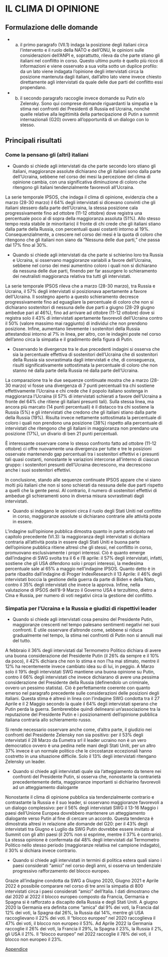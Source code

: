 # IL CLIMA DI OPINIONE

## Formulazione delle domande

* a) il primo paragrafo (VII.1) indaga la posizione degli italiani circa l’intervento e il ruolo della NATO e dell’ONU, le opinioni sulle considerazioni dell’ANPI e, soprattutto, rileva da che parte stiano gli italiani nel conflitto in corso. Questo ultimo punto è quello più ricco di informazioni e viene osservato a sua volta sotto un duplice profilo: da un lato viene indagata l’opinione degli intervistati circa la posizione mantenuta dagli italiani, dall’altro lato viene invece chiesto direttamente agli intervistati da quale delle due parti del conflitto essi propendano. 

* b) il secondo paragrafo raccoglie invece domande su Putin e/o Zelensky. Sono qui comprese domande riguardanti la simpatia e la stima nei confronti dei Presidenti di Russia ed Ucraina, nonché quelle relative alla legittimità della partecipazione di Putin a summit internazionali (G20) ovvero all’opportunità di un dialogo con lo stesso.

## Principali risultati 

### Come la pensano gli (altri) italiani

*	Quando si chiede agli intervistati da che parte secondo loro stiano gli italiani, maggioranze assolute dichiarano che gli italiani sono dalla parte dell’Ucraina, sebbene nel corso dei mesi la percezione del clima di opinione cambia, con una significativa diminuzione di coloro che ritengono gli italiani tendenzialmente favorevoli all’Ucraina.

La serie temporale IPSOS, che indaga il clima di opinione, evidenzia che a marzo (28-30 marzo) il 64% degli intervistati si dicevano convinti che gli italiani stessero dalla parte dell’Ucraina, la stessa posizione cala progressivamente fino ad ottobre (11-12 ottobre) dove registra una percentuale poco al di sopra della maggioranza assoluta (51%). Allo stesso tempo resta stabile (e minoritario) il fronte di chi crede che gli italiani stiano dalla parte della Russia, con percentuali quasi costanti intorno al 19%. Consequenzialmente, a crescere nel corso dei mesi è la quota di coloro che ritengono che gli italiani non siano da “Nessuna delle due parti,” che passa dal 17% fino al 30%. 

* Quando si chiede agli intervistati da che parte si schierino loro tra Russia e Ucraina, si osservano maggioranze variabili a favore dell’Ucraina, sebbene nel corso dei mesi aumentino coloro i quali non si dichiarano da nessuna delle due parti, finendo per far assurgere lo schieramento dei neutralisti maggioranza relativa tra tutti gli intervistati.

La serie temporale IPSOS rileva che a marzo (28-30 marzo), tra Russia e Ucraina, il 57% degli intervistati si posizionava apertamente a favore dell’Ucraina. Il sostegno aperto a questo schieramento decresce progressivamente fino ad eguagliare la percentuale di coloro che non si dichiarano sostenitori di nessuna delle due parti a giugno (28-29 giugno ambedue pari al 46%), fino ad arrivare ad ottobre (11-12 ottobre) dove si registra solo il 43% di intervistati apertamente favorevoli dell’Ucraina contro il 50% (valore massimo mai raggiunto) di individui che non prendono posizione. Infine, aumentano lievemente i sostenitori della Russia attestandosi intorno al 7% in linea, per altro, con le indagini poste nel corso dell’anno circa la simpatia e il gradimento della figura di Putin.

* Osservando le divergenze tra le due precedenti indagini si osserva che sia la percentuale effettiva di sostenitori dell’Ucraina che di sostenitori della Russia sia sovrastimata dagli intervistati e che, di conseguenza, risulti significativamente sottostimata la percentuale di coloro che non stanno né dalla parte della Russia né dalla parte dell’Ucraina.

La comparazione tra le due sequenze continuate mostra che a marzo (28-30 marzo) vi fosse una divergenza di 7 punti percentuali tra chi sostiene effettivamente l’Ucraina e chi crede che il popolo italiano sostenga in maggioranza l’Ucraina (il 57% di intervistati schierati a favore dell’Ucraina a fronte del 64% che ritiene gli italiani presunti tali). Sulla stessa linea, ma ancora più marcato (14 punti percentuali) è il distacco tra chi sostiene la Russia (5%) e gli intervistati che credono che gli italiani stiano dalla parte della Russia (19%). Risulta invece nettamente sottostimata la percentuale di coloro i quali non prendono una posizione (38%) rispetto alla percentuale di intervistati che ritengono che gli italiani in maggioranza non prendano una posizione (17%), un divario di ben 21 punti percentuali.

È interessante osservare come lo stesso confronto fatto ad ottobre (11-12 ottobre) ci offre nuovamente una divergenza per tutte e tre le posizioni osservate mantenendo gap percentuali tra i sostenitori effettivi e i presunti tali quasi costanti, nonostante le variazioni intercorse all’interno di ciascun gruppo: i sostenitori presunti dell’Ucraina decrescono, ma decrescono anche i suoi sostenitori effettivi.

In conclusione, stando alle sequenze continuate IPSOS appare che vi siano molti più italiani che non si sono schierati da nessuna delle due parti rispetto a quelli che la gente pensi. Al contrario, il numero di sostenitori effettivi di ambedue gli schieramenti sono in diversa misura sovrastimati dagli intervistati. 

* Quando si indagano le opinioni circa il ruolo degli Stati Uniti nel conflitto in corso, maggioranze assolute si dichiarano contrarie alle attività poste in essere.

L’indagine sull’opinione pubblica dimostra quanto in parte anticipato nel capitolo precedente (VI.3): la maggioranza degli intervistati si dichiara contraria all’attività posta in essere dagli Stati Uniti e buona parte dell’opinione pubblica ritiene altresì che gli stessi, nel conflitto in corso, promuovano esclusivamente i propri interessi. Ciò è quanto emerge dall’indagine di SWG svolta tra il 6 e l’8 aprile: il 57% degli intervistati, infatti, sostiene che gli USA difendono solo i propri interessi, la medesima percentuale sale al 65% a maggio nell’indagine IPSOS. Quanto detto è in parte ribadito dall’indagine di Proger IndexResearch il 13 Aprile: il 46% degli intervistati boccia la gestione della guerra da parte di Biden e della Nato, contro il 35% degli intervistati che invece la approva.
Infine, nella valutazione di IPSOS dell’8-9 Marzo il Governo USA è terzultimo, dietro a Cina e Russia, per numero di voti negativi circa la gestione del conflitto.

### Simpatia per l’Ucraina e la Russia e giudizi di rispettivi leader

* Quando si chiede agli intervistati cosa pensino del Presidente Putin, maggioranze crescenti nel tempo palesano sentimenti negativi nei suoi confronti. È utile osservare d’altronde come, sebbene si riduca gradualmente nel tempo, la stima nei confronti di Putin non si annulli mai del tutto.

A febbraio il 36% degli intervistati dal Termometro Politico dichiara di avere una buona considerazione del Presidente Putin (il 26% da sempre e il 10% da poco), il 42% dichiara che non lo stima e non l’ha mai stimato, mentre il 12% ha recentemente invece cambiato idea su di lui, in peggio.
A Marzo solo il 19% degli intervistati SWG mantiene una buona opinione su Putin, contro il 66% degli intervistati che invece dichiarano di avere una pessima considerazione del Presidente della Russia (definendolo un criminale, ovvero un pessimo statista). Ciò è perfettamente coerente con quanto emerso nel paragrafo precedente sulle considerazioni delle posizioni degli italiani.
Questa stima è altresì in linea con l’indagine SWG condotta tra il 27 Aprile e il 2 Maggio secondo la quale il 64% degli intervistati sperano che Putin perda la guerra. 
Sembrerebbe quindi delinearsi un’associazione tra la reputazione del Presidente Putin e i posizionamenti dell’opinione pubblica italiana contraria allo schieramento russo. 

Si rende necessario osservare anche come, d’altra parte, il giudizio nei confronti del Presidente Zelensky non sia positivo: per il 53% degli intervistati il 28 Marzo da Eumetra srl il leader ucraino non è un vero democratico ovvero è una pedina nelle mani degli Stati Uniti, per un altro 37% invece è un normale politico che le circostanze eccezionali hanno costretto in una situazione difficile. Solo il 13% degli intervistati ritengano Zelensky un leader. 

* Quando si chiede agli intervistati quale sia l’atteggiamento da tenere nei confronti del Presidente Putin, si osserva che, nonostante la contrarietà precedentemente detta, maggioranze importanti si dichiarino favorevoli ad un atteggiamento dialogante

Nonostante il clima di opinione pubblica sia tendenzialmente contrario e contrastante la Russia e il suo leader, si osservano maggioranze favorevoli a un dialogo complessivo: per il 56% degli intervistati SWG il 13-16 Maggio i paesi dell’Unione Europea dovrebbero mantenere un atteggiamento dialogante verso Putin al fine di cercare un accordo. 
Questa tendenza è dimostrata altresì in relazione alle domande del G20: per il 43% degli intervistati tra Giugno e Luglio da SWG Putin dovrebbe essere invitato al Summit con gli altri paesi (il 20% non si esprime, mentre il 37% è contrario). La stessa opinione è confermata dal 48% degli intervistati dal Termometro Politico nello stesso periodo (maggioranze relativa nel campione indagato), il 30% si dichiara invece contrario.

* Quando si chiede agli intervistati in termini di politica estera quali siano i paesi considerati “amici” nel corso degli anni, si osserva un tendenziale progressivo rafforzamento del blocco europeo.

Grazie all’indagine condotta da SWG a Giugno 2020, Giugno 2021 e Aprile 2022 è possibile comparare nel corso di tre anni la simpatia di 800 intervistati circa i paesi considerati “amici” dell’Italia. I dati dimostrano che dal 2020 al 2022 il blocco europeo composto da Francia, Germania e Spagna si è rafforzato a discapito della Russia e degli Stati Uniti. 
A giugno 2020 la Germania era definita come “amica” dal 9% dei voti, la Francia dal 12% dei voti, la Spagna dal 26%, la Russia dal 14%, mentre gli USA raccoglievano il 22% dei voti. Il “blocco europeo” nel 2020 raccoglieva il 47% dei voti, il blocco non europeo il 53%.
Ad Aprile 2022 la Germania raccoglie il 26% dei voti, la Francia il 29%, la Spagna il 23%, la Russia il 2%, gli USA il 21%. Il “blocco europeo” nel 2022 raccoglie il 78% dei voti, il blocco non europeo il 23%.


[Appendice](https://github.com/LucianaFazio/Ucrania/blob/main/VII.%20Il%20clima%20di%20opinione%20v.3.pdf)

